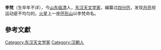 {{擴充|time=2014-12-27}}
{{來源|time=2014-12-27}}
'''李梵'''（生卒年不详），今[[山东|山东]][[临清|临清]]人，[[东汉|东汉]][[天文学家|天文学家]]，编纂过[[四分历|四分历]]，发现[[月亮|月亮]]视运动是不均匀的。[[火星|火星]]上一座[[环形山|环形山]]以李梵命名。

== 參考文獻 ==
{{Reflist}}

[[Category:东汉天文学家|Category:东汉天文学家]]
[[Category:汉朝人|Category:汉朝人]]

{{科学家小作品}}